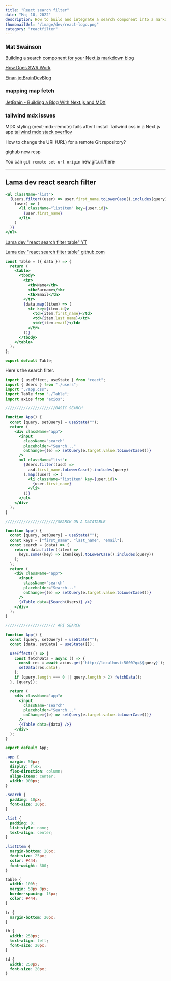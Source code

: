 ```yaml
---
title: "React search filter"
date: "Maj 18, 2022"
description: How to build and integrate a search component into a markdown-based blog with Next.js.
thumbnailUrl: "/image/dev/react-logo.png"
category: "reactfilter"
---
```


### Mat Swainson

[Building a search component for your Next.js markdown blog](https://medium.com/@matswainson/building-a-search-component-for-your-next-js-markdown-blog-9e75e0e7d210)

[How Does SWR Work](https://next-blog-leighhalliday.vercel.app/)

[Einar-jetBrainDevBlog](https://jetbrain-next-mdx-blog.vercel.app/blog/react-search-filter)

### mapping map fetch

[JetBrain - Building a Blog With Next.js and MDX](https://youtu.be/WCGopHwXnic?t=2062)

### tailwind mdx issues

MDX styling (next-mdx-remote) fails after I install Tailwind css in a Next.js app
[tailwind mdx stack overflov](https://stackoverflow.com/questions/70539570/mdx-styling-next-mdx-remote-fails-after-i-install-tailwind-css-in-a-next-js-ap#new-answer)

How to change the URI (URL) for a remote Git repository?

gighub new resp

You can
`git remote set-url origin` new.git.url/here

---

## Lama dev react search filter

```jsx
<ul className="list">
  {Users.filter((user) => user.first_name.toLowerCase().includes(query)).map(
    (user) => (
      <li className="listItem" key={user.id}>
        {user.first_name}
      </li>
    )
  )}
</ul>
```

[Lama dev "react search filter table" YT](https://youtu.be/MY6ZZIn93V8?t=473)

[Lama dev "react search filter table" github.com](https://github.com/safak/youtube/tree/react-search)

```jsx
const Table = ({ data }) => {
  return (
    <table>
      <tbody>
        <tr>
          <th>Name</th>
          <th>Surname</th>
          <th>Email</th>
        </tr>
        {data.map((item) => (
          <tr key={item.id}>
            <td>{item.first_name}</td>
            <td>{item.last_name}</td>
            <td>{item.email}</td>
          </tr>
        ))}
      </tbody>
    </table>
  );
};

export default Table;
```

Here's the search filter.

```jsx
import { useEffect, useState } from "react";
import { Users } from "./users";
import "./app.css";
import Table from "./Table";
import axios from "axios";

//////////////////////BASIC SEARCH

function App() {
  const [query, setQuery] = useState("");
  return (
    <div className="app">
      <input
        className="search"
        placeholder="Search..."
        onChange={(e) => setQuery(e.target.value.toLowerCase())}
      />
      <ul className="list">
        {Users.filter((asd) =>
          asd.first_name.toLowerCase().includes(query)
        ).map((user) => (
          <li className="listItem" key={user.id}>
            {user.first_name}
          </li>
        ))}
      </ul>
    </div>
  );
}

///////////////////////SEARCH ON A DATATABLE

function App() {
  const [query, setQuery] = useState("");
  const keys = ["first_name", "last_name", "email"];
  const search = (data) => {
    return data.filter((item) =>
      keys.some((key) => item[key].toLowerCase().includes(query))
    );
  };
  return (
    <div className="app">
      <input
        className="search"
        placeholder="Search..."
        onChange={(e) => setQuery(e.target.value.toLowerCase())}
      />
      {<Table data={Search(Users)} />}
    </div>
  );
}

////////////////////// API SEARCH

function App() {
  const [query, setQuery] = useState("");
  const [data, setData] = useState([]);

  useEffect(() => {
    const fetchData = async () => {
      const res = await axios.get(`http://localhost:5000?q=${query}`);
      setData(res.data);
    };
    if (query.length === 0 || query.length > 2) fetchData();
  }, [query]);

  return (
    <div className="app">
      <input
        className="search"
        placeholder="Search..."
        onChange={(e) => setQuery(e.target.value.toLowerCase())}
      />
      {<Table data={data} />}
    </div>
  );
}

export default App;
```

```css
.app {
  margin: 50px;
  display: flex;
  flex-direction: column;
  align-items: center;
  width: 900px;
}

.search {
  padding: 10px;
  font-size: 20px;
}

.list {
  padding: 0;
  list-style: none;
  text-align: center;
}

.listItem {
  margin-bottom: 20px;
  font-size: 25px;
  color: #444;
  font-weight: 300;
}

table {
  width: 100%;
  margin: 50px 0px;
  border-spacing: 15px;
  color: #444;
}

tr {
  margin-bottom: 20px;
}

th {
  width: 250px;
  text-align: left;
  font-size: 20px;
}

td {
  width: 250px;
  font-size: 20px;
}
```
